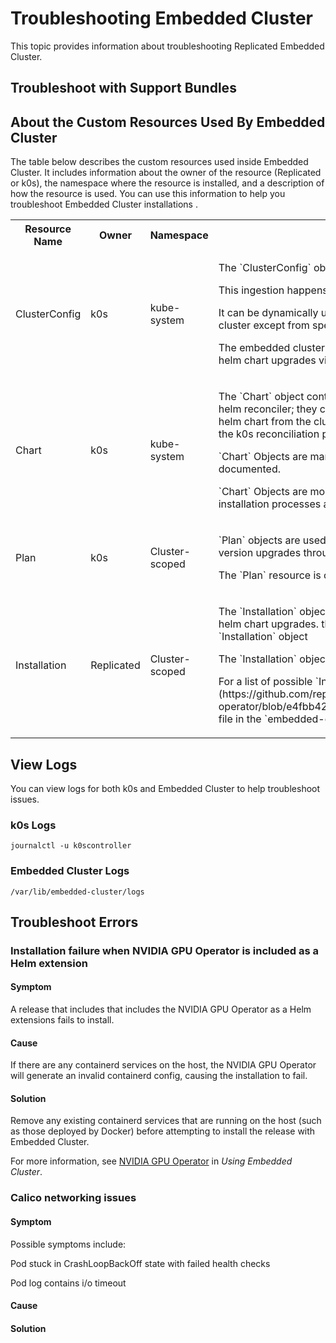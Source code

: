 
# Troubleshooting Embedded Cluster

This topic provides information about troubleshooting Replicated Embedded Cluster.

## Troubleshoot with Support Bundles

<SupportBundleIntro/>

<EmbeddedClusterSupportBundle/>

## About the Custom Resources Used By Embedded Cluster

The table below describes the custom resources used inside Embedded Cluster. It includes information about the owner of the resource (Replicated or k0s), the namespace where the resource is installed, and a description of how the resource is used. You can use this information to help you troubleshoot Embedded Cluster installations .

<table>
  <tr>
    <th>Resource Name</th>
    <th>Owner</th>
    <th>Namespace</th>
    <th>Description</th>
  </tr>
  <tr>
    <td>ClusterConfig</td>
    <td>k0s</td>
    <td>kube-system</td>
    <td>
      <p>The `ClusterConfig` object contains the ingested k0s config from `/etc/k0s/k0s.yaml`</p>
      <p>This ingestion happens at k0s daemon startup on controller nodes.</p>
      <p>It can be dynamically updated, and the k0s config reconciliation process will apply any changes to the cluster except from spec.api and spec.storage</p> 
      <p>The embedded cluster operator reconciles helm chart updates against the `ClusterConfig` object to initiate helm chart upgrades via the k0s helm reconciler.</p>
    </td>
  </tr>
  <tr>
    <td>Chart</td>
    <td>k0s</td>
    <td>kube-system</td>
    <td>
      <p>The `Chart` object contains the spec, values, and tracking information for helm charts installed by the k0s helm reconciler; they can be created, deleted and updated. Deleting a Chart object will uninstall the related helm chart from the cluster, however if the helm chart configuration is still present in the `ClusterConfig` the k0s reconciliation process will recreate and reinstall it.</p>
      <p>`Chart` Objects are managed by the k0s Helm reconciler. The API / schema for these resources is not documented.</p>
      <p>`Chart` Objects are monitored by the Embedded Cluster Operator in order to track and surface helm installation processes and errors.</p>
    </td>
  </tr>
  <tr>
    <td>Plan</td>
    <td>k0s</td>
    <td>Cluster-scoped</td>
    <td>
      <p>`Plan` objects are used to configure the k0s autopilot operator, the autopilot operator controls cluster version upgrades through distributing and installing new k0s binaries and air gap bundles.</p>
      <p>The `Plan` resource is created by the Embedded Cluster Operator using details from the Installation object</p>
    </td>
  </tr>
  <tr>
    <td>Installation</td>
    <td>Replicated</td>
    <td>Cluster-scoped</td>
    <td>
      <p>The `Installation` object is used by the Embedded Cluster Operator to both initiate and track cluster and helm chart upgrades. they are created by KOTS, and are marked as Obsolete when superseded by a newer `Installation` object</p>
      <p>The `Installation` object can contain errors surfaced from the Plan and Chart resources.</p>
      <p>For a list of possible `Installation` statuses, see the [`installation_types.go`](https://github.com/replicatedhq/embedded-cluster-operator/blob/e4fbb42919ad3b58cdc563dca77471cf76099393/api/v1beta1/installation_types.go#L24) file in the `embedded-cluster-operator` GitHub repository.</p>
    </td>
  </tr>
</table>

## View Logs

You can view logs for both k0s and Embedded Cluster to help troubleshoot issues.

### k0s Logs

```
journalctl -u k0scontroller
```

### Embedded Cluster Logs

`/var/lib/embedded-cluster/logs`

## Troubleshoot Errors

### Installation failure when NVIDIA GPU Operator is included as a Helm extension

#### Symptom

A release that includes that includes the NVIDIA GPU Operator as a Helm extensions fails to install.

#### Cause 

If there are any containerd services on the host, the NVIDIA GPU Operator will generate an invalid containerd config, causing the installation to fail.

#### Solution

Remove any existing containerd services that are running on the host (such as those deployed by Docker) before attempting to install the release with Embedded Cluster.

For more information, see [NVIDIA GPU Operator](/vendor/embedded-using#nvidia-gpu-operator) in _Using Embedded Cluster_.

### Calico networking issues 

#### Symptom

Possible symptoms include:

Pod stuck in CrashLoopBackOff state with failed health checks

Pod log contains i/o timeout

#### Cause 

#### Solution